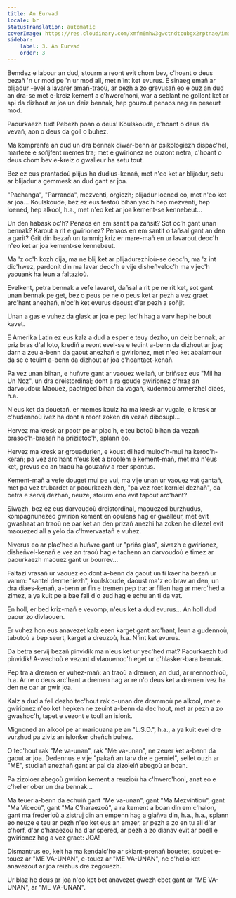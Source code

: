 ```yaml
---
title: An Eurvad
locale: br
statusTranslation: automatic
coverImage: https://res.cloudinary.com/xmfm6mhw3gwctndtcubgx2rptnae/image/upload/v1741354419/small_cover_la_gran_rebelion_28716e29d2.webp
sidebar:
    label: 3. An Eurvad
    order: 3
---
```

Bemdez e labour an dud, stourm a reont evit chom bev, c'hoant o deus bezañ 'n ur mod pe 'n ur mod all, met n'int ket evurus. E sinaeg emañ ar blijadur -evel a lavarer amañ-traoù, ar pezh a zo grevusañ eo e ouz an dud an dra-se met e-kreiz kement a c'hwerc'honi, war a seblant ne gollont ket ar spi da dizhout ar joa un deiz bennak, hep gouzout penaos nag en peseurt mod.

Paourkaezh tud! Pebezh poan o deus! Koulskoude, c'hoant o deus da vevañ, aon o deus da goll o buhez.

Ma komprenfe an dud un dra bennak diwar-benn ar psikologiezh dispac'hel, marteze e soñjfent memes tra; met e gwirionez ne ouzont netra, c'hoant o deus chom bev e-kreiz o gwalleur ha setu tout.

Bez ez eus prantadoù plijus ha dudius-kenañ, met n'eo ket ar blijadur, setu ar blijadur a gemmesk an dud gant ar joa.

"Pachanga", "Parranda", mezventi, orgiezh; plijadur loened eo, met n'eo ket ar joa... Koulskoude, bez ez eus festoù bihan yac'h hep mezventi, hep loened, hep alkool, h.a., met n'eo ket ar joa kement-se kennebeut...

Un den habask oc'h? Penaos en em santit pa zañsit? Sot oc'h gant unan bennak? Karout a rit e gwirionez? Penaos en em santit o tañsal gant an den a garit? Grit din bezañ un tammig kriz er mare-mañ en ur lavarout deoc'h n'eo ket ar joa kement-se kennebeut.

Ma 'z oc'h kozh dija, ma ne blij ket ar plijadurezhioù-se deoc'h, ma 'z int dic'hwez, pardonit din ma lavar deoc'h e vije disheñveloc'h ma vijec'h yaouank ha leun a faltazioù.

Evelkent, petra bennak a vefe lavaret, dañsal a rit pe ne rit ket, sot gant unan bennak pe get, bez o peus pe ne o peus ket ar pezh a vez graet arc'hant anezhañ, n'oc'h ket evurus daoust d'ar pezh a soñjit.

Unan a gas e vuhez da glask ar joa e pep lec'h hag a varv hep he bout kavet.

E Amerika Latin ez eus kalz a dud a esper e teuy dezho, un deiz bennak, ar priz bras d'al loto, krediñ a reont evel-se e teuint a-benn da dizhout ar joa; darn a zeu a-benn da gaout anezhañ e gwirionez, met n'eo ket abalamour da se e teuint a-benn da dizhout ar joa c'hoantaet-kenañ.

Pa vez unan bihan, e huñvre gant ar vaouez wellañ, ur briñsez eus "Mil ha Un Noz", un dra dreistordinal; dont a ra goude gwirionez c'hraz an darvoudoù: Maouez, paotriged bihan da vagañ, kudennoù armerzhel diaes, h.a.

N'eus ket da douetañ, er memes koulz ha ma kresk ar vugale, e kresk ar c'hudennoù ivez ha dont a reont zoken da vezañ dibosupl...

Hervez ma kresk ar paotr pe ar plac'h, e teu botoù bihan da vezañ brasoc'h-brasañ ha prizietoc'h, splann eo.

Hervez ma kresk ar grouadurien, e koust dilhad muioc'h-mui ha keroc'h-kerañ; pa vez arc'hant n'eus ket a broblem e kement-mañ, met ma n'eus ket, grevus eo an traoù ha gouzañv a reer spontus.

Kement-mañ a vefe douget mui pe vui, ma vije unan ur vaouez vat gantañ, met pa vez trubardet ar paourkaezh den, "pa vez roet kerniel dezhañ", da betra e servij dezhañ, neuze, stourm eno evit tapout arc'hant?

Siwazh, bez ez eus darvoudoù dreistordinal, maouezed burzhudus, kompagnunezed gwirion kement en opulens hag er gwalleur, met evit gwashaat an traoù ne oar ket an den prizañ anezhi ha zoken he dilezel evit maouezed all a yelo da c'hwervaatañ e vuhez.

Niverus eo ar plac'hed a huñvre gant ur "priñs glas", siwazh e gwirionez, disheñvel-kenañ e vez an traoù hag e tachenn an darvoudoù e timez ar paourkaezh maouez gant ur bourrev...

Faltazi vrasañ ur vaouez eo dont a-benn da gaout un ti kaer ha bezañ ur vamm: "santel dermeniezh", koulskoude, daoust ma'z eo brav an den, un dra diaes-kenañ, a-benn ar fin e tremen pep tra: ar filien hag ar merc'hed a zimez, a ya kuit pe a bae fall d'o zud hag e echu an ti da vat.

En holl, er bed kriz-mañ e vevomp, n'eus ket a dud evurus... An holl dud paour zo divlaouen.

Er vuhez hon eus anavezet kalz ezen karget gant arc'hant, leun a gudennoù, tabutoù a bep seurt, karget a dreuzoù, h.a. N'int ket evurus.

Da betra servij bezañ pinvidik ma n'eus ket ur yec'hed mat? Paourkaezh tud pinvidik! A-wechoù e vezont divlaouenoc'h eget ur c'hlasker-bara bennak.

Pep tra a dremen er vuhez-mañ: an traoù a dremen, an dud, ar mennozhioù, h.a. Ar re o deus arc'hant a dremen hag ar re n'o deus ket a dremen ivez ha den ne oar ar gwir joa.

Kalz a dud a fell dezho tec'hout rak o-unan dre drammoù pe alkool, met e gwirionez n'eo ket hepken ne zeuint a-benn da dec'hout, met ar pezh a zo gwashoc'h, tapet e vezont e toull an islonk.

Mignoned an alkool pe ar mariouana pe an "L.S.D.", h.a., a ya kuit evel dre vurzhud pa ziviz an islonker cheñch buhez.

O tec'hout rak "Me va-unan", rak "Me va-unan", ne zeuer ket a-benn da gaout ar joa. Dedennus e vije "pakañ an tarv dre e gerniel", sellet ouzh ar "ME", studiañ anezhañ gant ar pal da zizoleiñ abegoù ar boan.

Pa zizoloer abegoù gwirion kement a reuzioù ha c'hwerc'honi, anat eo e c'heller ober un dra bennak...

Ma teuer a-benn da echuiñ gant "Me va-unan", gant "Ma Mezvintioù", gant "Ma Viceoù", gant "Ma C'haraezoù", a ra kement a boan din em c'halon, gant ma frederioù a zistruj din an empenn hag a glañva din, h.a., h.a., splann eo neuze e teu ar pezh n'eo ket eus an amzer, ar pezh a zo en tu all d'ar c'horf, d'ar c'haraezoù ha d'ar spered, ar pezh a zo dianav evit ar poell e gwirionez hag a vez graet: JOA!

Dismantrus eo, keit ha ma kendalc'ho ar skiant-prenañ bouetet, soubet e-touez ar "ME VA-UNAN", e-touez ar "ME VA-UNAN", ne c'hello ket anavezout ar joa reizhus dre zegouezh.

Ur blaz he deus ar joa n'eo ket bet anavezet gwezh ebet gant ar "ME VA-UNAN", ar "ME VA-UNAN".

